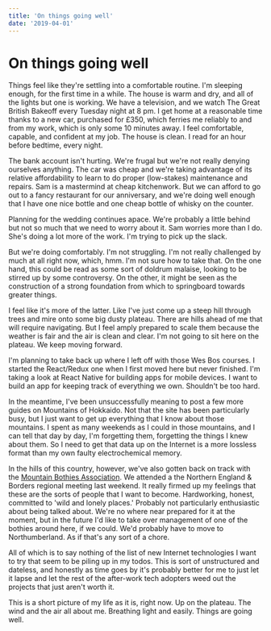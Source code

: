 ```yaml
---
title: 'On things going well'
date: '2019-04-01'
---
```


# On things going well

Things feel like they're settling into a comfortable routine. I'm sleeping enough, for the first time in a while. The house is warm and dry, and all of the lights but one is working. We have a television, and we watch The Great British Bakeoff every Tuesday night at 8 pm. I get home at a reasonable time thanks to a new car, purchased for £350, which ferries me reliably to and from my work, which is only some 10 minutes away. I feel comfortable, capable, and confident at my job. The house is clean. I read for an hour before bedtime, every night.

The bank account isn't hurting. We're frugal but we're not really denying ourselves anything. The car was cheap and we're taking advantage of its relative affordability to learn to do proper (low-stakes) maintenance and repairs. Sam is a mastermind at cheap kitchenwork. But we can afford to go out to a fancy restaurant for our anniversary, and we're doing well enough that I have one nice bottle and one cheap bottle of whisky on the counter.

Planning for the wedding continues apace. We're probably a little behind but not so much that we need to worry about it. Sam worries more than I do. She's doing a lot more of the work. I'm trying to pick up the slack.

But we're doing comfortably. I'm not struggling. I'm not really challenged by much at all right now, which, hmm. I'm not sure how to take that. On the one hand, this could be read as some sort of doldrum malaise, looking to be stirred up by some controversy. On the other, it might be seen as the construction of a strong foundation from which to springboard towards greater things.

I feel like it's more of the latter. Like I've just come up a steep hill through trees and mire onto some big dusty plateau. There are hills ahead of me that will require navigating. But I feel amply prepared to scale them because the weather is fair and the air is clean and clear. I'm not going to sit here on the plateau. We keep moving forward.

I'm planning to take back up where I left off with those Wes Bos courses. I started the React/Redux one when I first moved here but never finished. I'm taking a look at React Native for building apps for mobile devices. I want to build an app for keeping track of everything we own. Shouldn't be too hard.

In the meantime, I've been unsuccessfully meaning to post a few more guides on Mountains of Hokkaido. Not that the site has been particularly busy, but I just want to get up everything that I know about those mountains. I spent as many weekends as I could in those mountains, and I can tell that day by day, I'm forgetting them, forgetting the things I knew about them. So I need to get that data up on the Internet is a more lossless format than my own faulty electrochemical memory.

In the hills of this country, however, we've also gotten back on track with the [Mountain Bothies Association](https://www.mountainbothies.org.uk/). We attended a the Northern England & Borders regional meeting last weekend. It really firmed up my feelings that these are the sorts of people that I want to become. Hardworking, honest, committed to 'wild and lonely places.' Probably not particularly enthusiastic about being talked about. We're no where near prepared for it at the moment, but in the future I'd like to take over management of one of the bothies around here, if we could. We'd probably have to move to Northumberland. As if that's any sort of a chore.

All of which is to say nothing of the list of new Internet technologies I want to try that seem to be piling up in my todos. This is sort of unstructured and dateless, and honestly as time goes by it's probably better for me to just let it lapse and let the rest of the after-work tech adopters weed out the projects that just aren't worth it.

This is a short picture of my life as it is, right now. Up on the plateau. The wind and the air all about me. Breathing light and easily. Things are going well.
